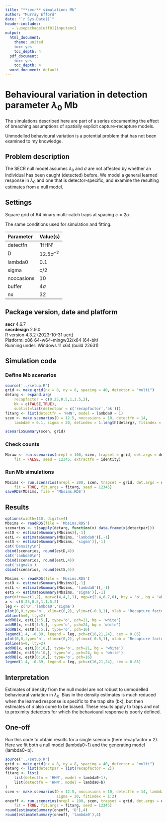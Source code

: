 ```yaml
---
title: "**secr** simulations Mb"
author: "Murray Efford"
date: "`r Sys.Date()`"
header-includes:
   - \usepackage[utf8]{inputenc}
output:
  html_document:
    theme: united
    toc: yes
    toc_depth: 4
  pdf_document:
    toc: yes
    toc_depth: 4
  word_document: default
---
```


# Behavioural variation in detection parameter $\lambda_0$ Mb

The simulations described here are part of a series documenting the effect of 
breaching assumptions of spatially explicit capture--recapture models.

Unmodelled behavioural variation is a potential problem that has not been 
examined to my knowledge. 

## Problem description

The SECR null model assumes $\lambda_0$ and $\sigma$ are not affected by whether an individual has been caught (detected) before. We model a general learned response in $\lambda_0$ and one that is detector-specific, and examine the resulting estimates from a null model.

## Settings

Square grid of 64 binary multi-catch traps at spacing $c = 2\sigma$.  

The same conditions used for simulation and fitting.

| Parameter | Value(s) |
|:-----|:-----------------------|
| detectfn | 'HHN' |
| D | $12.5 \sigma^{-2}$ |
| lambda0  | 0.1 |
| sigma    | c/2 |
| noccasions | 10 |
| buffer   | $4\sigma$ |
| nx       | 32 |

## Package version, date and platform

**secr** 4.6.7  
**secrdesign** 2.9.0  
R version 4.3.2 (2023-10-31 ucrt)  
Platform: x86_64-w64-mingw32/x64 (64-bit)  
Running under: Windows 11 x64 (build 22631)  

## Simulation code

### Define Mb scenarios

```r
source('../setup.R')
grid <- make.grid(nx = 8, ny = 8, spacing = 40, detector = "multi")
detarg <- expand.arg(
    recapfactor = c(0.25,0.5,1,1.5,2), 
    bk = c(FALSE,TRUE),
    sublist=list(detectpar = c('recapfactor','bk')))
fitarg <- list(detectfn = 'HHN', model = lambda0 ~ 1)
scen <- make.scenarios(D = 12.5, noccasions = 10, detectfn = 14, 
    lambda0 = 0.1, sigma = 20, detindex = 1:length(detarg), fitindex = 1)
```

```r
scenarioSummary(scen, grid)
```

### Check counts

```r
Mbraw <- run.scenarios(nrepl = 100, scen, trapset = grid, det.args = detarg, 
    fit = FALSE, seed = 12345, extractfn = identity)
```

### Run Mb simulations

```r
Mbsims <- run.scenarios(nrepl = 200, scen, trapset = grid, det.args = detarg, 
    fit = TRUE, fit.args = fitarg, seed = 12345)
saveRDS(Mbsims, file = 'Mbsims.RDS')
```

## Results

```r
options(width=110, digits=4)
Mbsims <- readRDS(file = 'Mbsims.RDS')
scenarios <- t(sapply(detarg, function(x) data.frame(x$detectpar)))
estD <- estimateSummary(Mbsims)[,-1]
estL <- estimateSummary(Mbsims, 'lambda0')[,-1]
estS <- estimateSummary(Mbsims, 'sigma')[,-1]
cat('Density\n')
cbind(scenarios, round(estD,4))
cat('lambda0\n') 
cbind(scenarios, round(estL,4))
cat('sigma\n')
cbind(scenarios, round(estS,4))
```
 
```r
Mbsims <- readRDS(file = 'Mbsims.RDS')
estD <- estimateSummary(Mbsims)[,-1]
estL <- estimateSummary(Mbsims, 'lambda0')[,-1]
estS <- estimateSummary(Mbsims, 'sigma')[,-1]
par(mfrow=c(1,2), mar=c(4,4,1,1), mgp=c(2.4,0.7,0), bty = 'o', bg = 'white')
x <- c(0.25,0.5,1,1.5,2)
leg <- c('D','lambda0','sigma')
plot(0,0,type='n', xlim=c(0,2), ylim=c(-0.8,1), xlab = 'Recapture factor', ylab='RB')
abline(h=0, lty=2)
addRB(x, estL[1:5,], type='o', pch=21, bg = 'white')
addRB(x, estS[1:5,], type='o', pch=24, bg = 'white')
addRB(x, estD[1:5,], type='o', pch=16)
legend(1.4, -0.39, legend = leg, pch=c(16,21,24), cex = 0.85)
plot(0,0,type='n', xlim=c(0,2), ylim=c(-0.8,1), xlab = 'Recapture factor', ylab='RB')
abline(h=0, lty=2)
addRB(x, estL[6:10,], type='o', pch=21, bg = 'white')
addRB(x, estS[6:10,], type='o', pch=24, bg = 'white')
addRB(x, estD[6:10,], type='o', pch=16)
legend(1.4, -0.39, legend = leg, pch=c(16,21,24), cex = 0.85)
```

## Interpretation

Estimates of density from the null model are not robust to unmodelled behavioural variation in $\lambda_0$. Bias in the density estimates is much reduced when the learned response is specific to the trap site (bk), but then estimates of $\sigma$ also come to be biased. These results apply to traps and not to proximity detectors for which the behavioural response is poorly defined.

## One-off

Run this code to obtain results for a single scenario (here recapfactor = 2). Here we fit both a null model (lambda0~1) and the generating model (lambda0~b).

```r
source('../setup.R')
grid <- make.grid(nx = 8, ny = 8, spacing = 40, detector = "multi")
detarg <- list(detectpar = list(recapfactor = 2))
fitarg <- list(
    list(detectfn = 'HHN', model = lambda0~1), 
    list(detectfn = 'HHN', model = lambda0~b) 
)
scen <- make.scenarios(D = 12.5, noccasions = 10, detectfn = 14, lambda0 = 0.1, 
                       sigma = 20, fitindex = 1:2)
oneoff <- run.scenarios(nrepl = 100, scen, trapset = grid, det.args = detarg, 
    fit = TRUE, fit.args = fitarg, seed = 12345)
round(estimateSummary(oneoff, 'D'),4)
round(estimateSummary(oneoff, 'lambda0'),4)
```